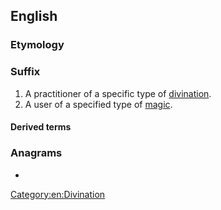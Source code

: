 {{also|máncer}}
==English==

===Etymology===
{{suffix|en|-mancy|er}}

===Suffix===
{{en-suffix}}

# A practitioner of a specific type of [[divination]].
# A user of a specified type of [[magic]].

====Derived terms====
{{suffixsee|en}}

===Anagrams===
* {{anagrams|en|a=acemnr|Camren|Carmen|carmen}}

[[Category:en:Divination]]
